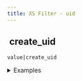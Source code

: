 ```yaml
---
title: XS Filter - uid
---
```


## <img src="../assets/docuBadge (11).png" alt="" data-size="line" /> create\_uid <a href="#xs-uid" id="xs-uid"></a>

`value|create_uid`

<details>

<summary>Examples</summary>

```javascript
"seed"|create_uid       // Returns a unique 64-bit unsigned int
123|create_uid          // Returns a unique 64-bit unsigned int based on 123
```

</details>
